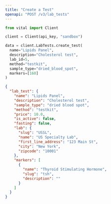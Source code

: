 ```yaml
---
title: "Create a Test"
openapi: "POST /v3/lab_tests"
---
```


<RequestExample>

```python Python
from vital import Client

client = Client(api_key, "sandbox")

data = client.LabTests.create_test(
  name="Lipids Panel",
  description="Cholesterol test",
  lab_id=5,
  method="testkit",
  sample_type="dried_blood_spot",
  markers=[160]
)

```

</RequestExample>

<ResponseExample>

```json Response
{
  "lab_test": {
    "name": "Lipids Panel",
    "description": "Cholesterol test",
    "sample_type": "dried blood spot",
    "method": "testkit",
    "price": 10.0,
    "is_active": false,
    "fasting": false,
    "lab": {
      "slug": "USSL",
      "name": "US Specialty Lab",
      "first_line_address": "123 Main St",
      "city": "New York",
      "zipcode": "10001"
    },
    "markers": [
      {
        "name": "Thyroid Stimulating Hormone",
        "slug": "tsh",
        "description": ""
      }
    ]
  }
}
```

</ResponseExample>
